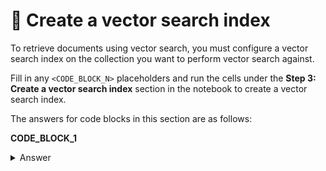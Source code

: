 # 👐 Create a vector search index

To retrieve documents using vector search, you must configure a vector search index on the collection you want to perform vector search against.

Fill in any `<CODE_BLOCK_N>` placeholders and run the cells under the **Step 3: Create a vector search index** section in the notebook to create a vector search index.

The answers for code blocks in this section are as follows:

**CODE_BLOCK_1**

<details>
<summary>Answer</summary>
<div>
```python
vs_collection.create_search_index(model=model)
```
</div>
</details>